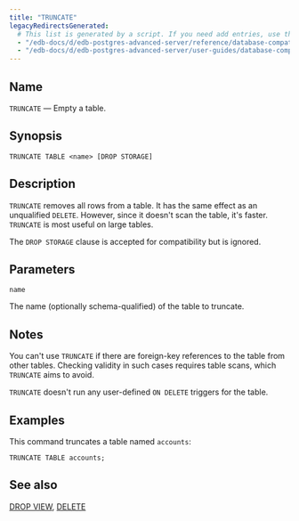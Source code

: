 ```yaml
---
title: "TRUNCATE"
legacyRedirectsGenerated:
  # This list is generated by a script. If you need add entries, use the `legacyRedirects` key.
  - "/edb-docs/d/edb-postgres-advanced-server/reference/database-compatibility-for-oracle-developers-reference-guide/9.6/Database_Compatibility_for_Oracle_Developers_Reference_Guide.1.092.html"
  - "/edb-docs/d/edb-postgres-advanced-server/user-guides/database-compatibility-for-oracle-developers-guide/9.5/Database_Compatibility_for_Oracle_Developers_Guide.1.118.html"
---
```


<div id="truncate" class="registered_link"></div>

## Name

`TRUNCATE` &mdash; Empty a table.

## Synopsis

```text
TRUNCATE TABLE <name> [DROP STORAGE]
```

## Description

`TRUNCATE` removes all rows from a table. It has the same effect as an unqualified `DELETE`. However, since it doesn't scan the table, it's faster. `TRUNCATE` is most useful on large tables.

The `DROP STORAGE` clause is accepted for compatibility but is ignored.

## Parameters

`name`

 The name (optionally schema-qualified) of the table to truncate.

## Notes

You can't use `TRUNCATE` if there are foreign-key references to the table from other tables. Checking validity in such cases requires table scans, which `TRUNCATE` aims to avoid.

`TRUNCATE` doesn't run any user-defined `ON DELETE` triggers for the table.

## Examples

This command truncates a table named `accounts`:

```text
TRUNCATE TABLE accounts;
```

## See also

[DROP VIEW](62_drop_view/#drop_view), [DELETE](44_delete/#delete)
